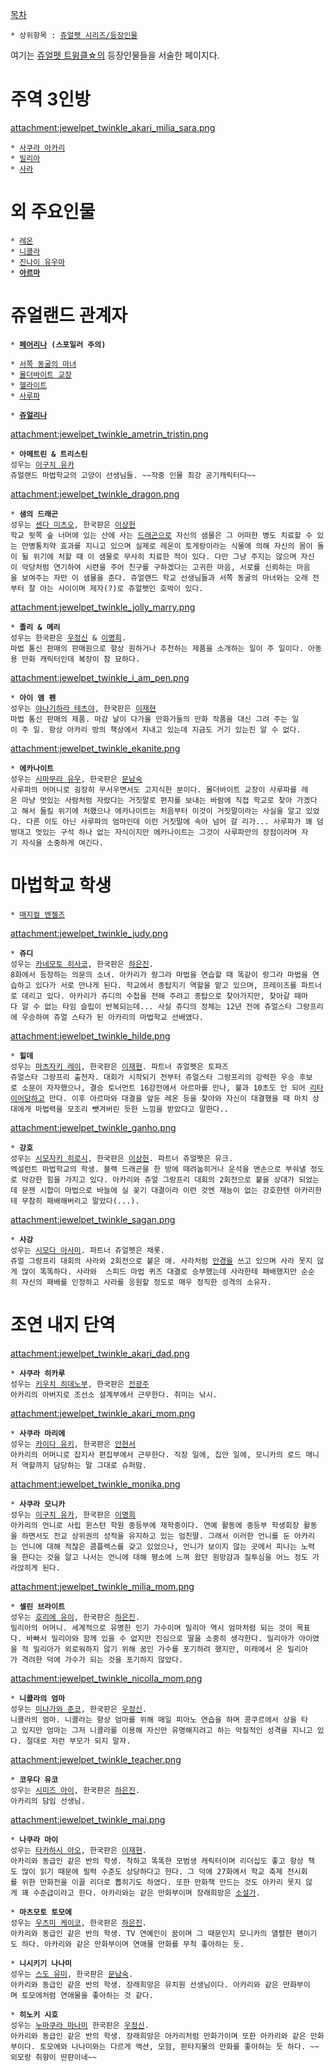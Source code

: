[[목차]]

 * 상위항목 : [[쥬얼펫 시리즈/등장인물]]

여기는 [[쥬얼펫 트윙클☆]]의 등장인물들을 서술한 페이지다.

= 주역 3인방 =
attachment:jewelpet_twinkle_akari_milia_sara.png

 * [[사쿠라 아카리]]
 * [[밀리아(쥬얼펫 시리즈)|밀리아]]
 * [[사라(쥬얼펫 시리즈)|사라]]

= 외 주요인물 =
 * [[레온(쥬얼펫 시리즈)|레온]]
 * [[니콜라(쥬얼펫 시리즈)|니콜라]]
 * [[진나이 유우마]]
 * '''[[아르마(쥬얼펫 시리즈)|아르마]]'''

= 쥬얼랜드 관계자 =
 * '''[[페어리나]] (스포일러 주의)'''

 * [[서쪽 동굴의 마녀]]
 * [[몰더바이트 교장]]
 * [[헬라이트]]
 * [[사루파]]

 * '''[[쥬얼리나]]'''

attachment:jewelpet_twinkle_ametrin_tristin.png
 * '''아메트린 & 트리스틴'''
 성우는 [[이구치 유카]]
 쥬얼랜드 마법학교의 고양이 선생님들. ~~작중 인물 최강 공기캐릭터다~~

attachment:jewelpet_twinkle_dragon.png
 * '''샘의 드래곤'''
 성우는 [[센다 미츠오]], 한국판은 [[이상헌]]
 학교 뒷쪽 숲 너머에 있는 산에 사는 [[드래곤]]으로 자신의 샘물은 그 어떠한 병도 치료할 수 있는 만병통치약 효과를 지니고 있으며 실제로 레온이 토게랑이라는 식물에 의해 자신의 몸이 돌이 될 위기에 처할 때 이 샘물로 무사히 치료한 적이 있다. 다만 그냥 주지는 않으며 자신이 악당처럼 연기하여 시련을 주어 친구를 구하겠다는 고귀한 마음, 서로를 신뢰하는 마음을 보여주는 자만 이 샘물을 준다. 쥬얼랜드 학교 선생님들과 서쪽 동굴의 마녀와는 오래 전부터 잘 아는 사이이며 제자(?)로 쥬얼펫인 호박이 있다.

attachment:jewelpet_twinkle_jolly_marry.png
 * '''졸리 & 메리'''
 성우는 한국판은 [[우정신]] & [[이명희]].
 마법 통신 판매의 판매원으로 항상 원하거나 추천하는 제품을 소개하는 일이 주 일이다. 아동용 만화 캐릭터인데 복장이 참 묘하다.

attachment:jewelpet_twinkle_i_am_pen.png
 * '''아이 앰 펜'''
 성우는 [[야나기하라 테츠야]], 한국판은 [[이재현]]
 마법 통신 판매의 제품. 마감 날이 다가올 만화가들의 만화 작품을 대신 그려 주는 일이 주 일. 항상 아카리 방의 책상에서 지내고 있는데 지금도 거기 있는진 알 수 없다.

attachment:jewelpet_twinkle_ekanite.png
 * '''에카나이트'''
 성우는 [[시마무라 유우]], 한국판은 [[문남숙]]
 사루파의 어머니로 굉장히 무서우면서도 고지식한 분이다. 몰더바이트 교장이 사루파를 레온 마냥 멋있는 사람처럼 자랐다는 거짓말로 편지를 보내는 바람에 직접 학교로 찾아 가겠다고 해서 들킬 위기에 처했으나 에카나이트는 처음부터 이것이 거짓말이라는 사실을 알고 있었다. 다른 이도 아닌 사루파의 엄마인데 이런 거짓말에 속아 넘어 갈 리가... 사루파가 꽤 덤벙대고 멋있는 구석 하나 없는 자식이지만 에카나이트는 그것이 사루파만의 장점이라며 자기 자식을 소중하게 여긴다.

= 마법학교 학생 =
 * [[매지컬 엔젤즈]]

attachment:jewelpet_twinkle_judy.png
 * '''쥬디'''
 성우는 [[카네모토 히사코]], 한국판은 [[하은진]].
 8화에서 등장하는 의문의 소녀. 아카리가 랑그라 마법을 연습할 때 똑같이 랑그라 마법을 연습하고 있다가 서로 만나게 된다. 학교에서 종탑지기 역할을 맡고 있으며, 프레이즈를 파트너로 데리고 있다. 아카리가 쥬디의 수첩을 전해 주려고 종탑으로 찾아가지만, 찾아갈 때마다 알 수 없는 타임 슬립이 반복되는데... 사실 쥬디의 정체는 12년 전에 쥬얼스타 그랑프리에 우승하여 쥬얼 스타가 된 아카리의 마법학교 선배였다.

attachment:jewelpet_twinkle_hilde.png
 * '''힐데'''
 성우는 [[마츠자키 레이]], 한국판은 [[이재현]]. 파트너 쥬얼펫은 토파즈
 쥬얼스타 그랑프리 출전자. 대회가 시작되기 전부터 쥬얼스타 그랑프리의 강력한 우승 후보로 소문이 자자했으나, 결승 토너먼트 16강전에서 아르마를 만나, 불과 10초도 안 되어 [[리타이어]]당하고 만다. 이후 아르마와 대결을 앞둔 레온 등을 찾아와 자신이 대결했을 때 마치 상대에게 마법력을 모조리 뺏겨버린 듯한 느낌을 받았다고 말한다..

attachment:jewelpet_twinkle_ganho.png
 * '''강호'''
 성우는 [[시모자키 히로시]], 한국판은 [[이상헌]]. 파트너 쥬얼펫은 유크.
 엑설런트 마법학교의 학생. 블랙 드래곤을 한 방에 때려눕히거나 운석을 맨손으로 부숴낼 정도로 막강한 힘을 가지고 있다. 아카리와 쥬얼 그랑프리 대회의 2회전으로 붙을 상대가 되었는데 문젠 시합이 마법으로 바늘에 실 꽂기 대결이라 이런 것엔 재능이 없는 강호한텐 아카리한테 무참히 패배해버리고 말았다(...).

attachment:jewelpet_twinkle_sagan.png
 * '''사강'''
 성우는 [[시모다 아사미]]. 파트너 쥬얼펫은 채롯.
 쥬얼 그랑프리 대회의 사라와 2회전으로 붙은 애. 사라처럼 [[안경]]을 쓰고 있으며 사라 못지 않게 많이 똑똑하다. 사라와  스피드 마법 퀴즈 대결로 승부했는데 사라한테 패배했지만 순순히 자신의 패배를 인정하고 사라를 응원할 정도로 매우 정직한 성격의 소유자.

= 조연 내지 단역 =
attachment:jewelpet_twinkle_akari_dad.png
 * '''사쿠라 히카루'''
 성우는 [[키우치 히데노부]], 한국판은 [[전광주]]
 아카리의 아버지로 조선소 설계부에서 근무한다. 취미는 낚시.

attachment:jewelpet_twinkle_akari_mom.png
 * '''사쿠라 마리에'''
 성우는 [[카이다 유키]], 한국판은 [[안현서]]
 아카리의 어머니로 잡지사 편집부에서 근무한다. 직장 일에, 집안 일에, 모니카의 로드 매니저 역할까지 담당하는 말 그대로 슈퍼맘.

attachment:jewelpet_twinkle_monika.png
 * '''사쿠라 모니카'''
 성우는 [[이구치 유카]], 한국판은 [[이명희]]
 아카리의 언니로 사립 윈스턴 학원 중등부에 재학중이다. 연예 활동에 중등부 학생회장 활동을 하면서도 전교 상위권의 성적을 유지하고 있는 엄친딸. 그래서 이러한 언니를 둔 아카리는 언니에 대해 적잖은 콤플렉스를 갖고 있었으나, 언니가 보이지 않는 곳에서 피나는 노력을 한다는 것을 알고 나서는 언니에 대해 평소에 느껴 왔던 원망감과 질투심을 어느 정도 가라앉히게 된다.

attachment:jewelpet_twinkle_milia_mom.png
 * '''셀린 브라이트'''
 성우는 [[호리에 유이]], 한국판은 [[하은진]].
 밀리아의 어머니. 세계적으로 유명한 인기 가수이며 밀리아 역시 엄마처럼 되는 것이 목표다. 바빠서 밀리아와 함께 있을 수 없지만 진심으로 딸을 소중히 생각한다. 밀리아가 아이였을 적 밀리아가 외로워하지 않기 위해 꿈인 가수를 포기하려 했지만, 미래에서 온 밀리아가 격려한 덕에 가수가 되는 것을 포기하지 않았다.

attachment:jewelpet_twinkle_nicolla_mom.png
 * '''니콜라의 엄마'''
 성우는 [[미나가와 준코]], 한국판은 [[우정신]].
 니콜라의 엄마. 니콜라는 항상 엄마를 위해 매일 피아노 연습을 하며 콩쿠르에서 상을 타고 있지만 엄마는 그저 니콜라를 이용해 자신만 유명해지려고 하는 악질적인 성격을 지니고 있다. 절대로 저런 부모가 되지 말자.

attachment:jewelpet_twinkle_teacher.png
 * '''코우다 유코'''
 성우는 [[시미즈 아이]], 한국판은 [[하은진]].
 아카리의 담임 선생님.

attachment:jewelpet_twinkle_mai.png
 * '''나쿠라 마이'''
 성우는 [[타카하시 아오]], 한국판은 [[이재현]].
 아카리와 동급인 같은 반의 학생. 착하고 똑똑한 모범생 캐릭터이며 리더십도 좋고 항상 책도 많이 읽기 때문에 필력 수준도 상당하다고 한다. 그 덕에 27화에서 학교 축제 전시회를 위한 만화전을 이끌 리더로 뽑히기도 하였다. 또한 만화책 만드는 것도 아카리 못지 않게 꽤 수준급이라고 한다. 아카리와는 같은 만화부이며 장래희망은 [[소설가]].

 * '''마츠모토 토모에'''
 성우는 [[우츠미 케이코]], 한국판은 [[하은진]].
 아카리와 동급인 같은 반의 학생. TV 연예인이 꿈이며 그 때문인지 모니카의 열렬한 팬이기도 하다. 아카리와 같은 만화부이며 연애물 만화를 무척 좋아하는 듯.

 * '''니시키기 나나미'''
 성우는 [[스도 유미]], 한국판은 [[문남숙]].
 아카리와 동급인 같은 반의 학생. 장래희망은 유치원 선생님이다. 아카리와 같은 만화부이며 토모에처럼 연애물을 좋아하는 것 같다.

 * '''히노키 시호'''
 성우는 [[누마쿠라 마나미]] 한국판은 [[우정신]].
 아카리와 동급인 같은 반의 학생. 장래희망은 아카리처럼 만화가이며 또한 아카리와 같은 만화부이다. 토모에와 나나미와는 다르게 액션, 모험, 판타지물의 만화를 좋아하는 듯 하다. ~~외모랑 취향이 딴판이네~~
